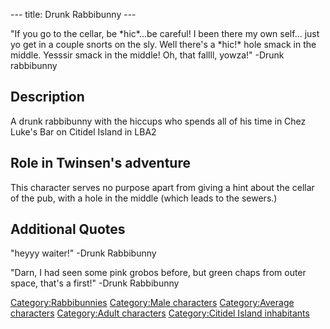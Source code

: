 ---
title: Drunk Rabbibunny
---

{{Character|
Name=Drunk rabbibunny|
Image=Drunk.JPG‎|
Race=[[Rabbibunny]]|
Gender=Male|
Size=Medium|
Age=Adult}}

"If you go to the cellar, be *hic*...be careful! I been there my own self... just yo get in a couple snorts on the sly.
Well there's a *hic!* hole smack in the middle. Yesssir smack in the middle! Oh, that fallll, yowza!"
-Drunk rabbibunny

==Description==

A drunk rabbibunny with the hiccups who spends all of his time in Chez Luke's Bar on Citidel Island in LBA2

==Role in Twinsen's adventure==

This character serves no purpose apart from giving a hint about the cellar of the pub, with a hole in the middle (which leads to the sewers.)

==Additional Quotes==

"heyyy waiter!"
-Drunk Rabbibunny

"Darn, I had seen some pink grobos before, but green chaps from outer space, that's a first!"
-Drunk Rabbibunny


[[Category:Rabbibunnies]]
[[Category:Male characters]]
[[Category:Average characters]]
[[Category:Adult characters]]
[[Category:Citidel Island inhabitants]]